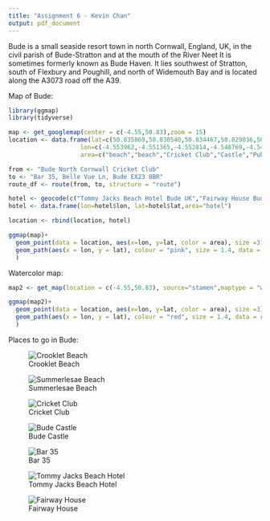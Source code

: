 ```yaml
---
title: "Assignment 6 - Kevin Chan"
output: pdf_document
---
```

Bude is a small seaside resort town in north Cornwall, England, UK, in the civil parish of Bude-Stratton and at the mouth of the River Neet It is sometimes formerly known as Bude Haven. It lies southwest of Stratton, south of Flexbury and Poughill, and north of Widemouth Bay and is located along the A3073 road off the A39.

Map of Bude:
```r
library(ggmap)
library(tidyverse)

map <- get_googlemap(center = c(-4.55,50.83),zoom = 15)
location <- data.frame(lat=c(50.835869,50.830540,50.834467,50.829036,50.830161),
                    lon=c(-4.553962,-4.551365,-4.552814,-4.548769,-4.544088),
                    area=c("beach","beach","Cricket Club","Castle","Pub"))

from <- "Bude North Cornwall Cricket Club"
to <- "Bar 35, Belle Vue Ln, Bude EX23 8BR"
route_df <- route(from, to, structure = "route")

hotel <- geocode(c("Tommy Jacks Beach Hotel Bude UK","Fairway House Bude UK"))
hotel <- data.frame(lon=hotel$lon, lat=hotel$lat,area="hotel")

location <- rbind(location, hotel)

ggmap(map)+
  geom_point(data = location, aes(x=lon, y=lat, color = area), size =3)+
  geom_path(aes(x = lon, y = lat), colour = "pink", size = 1.4, data = route_df, lineend = "round"
  )

```
Watercolor map:
```r
map2 <- get_map(location = c(-4.55,50.83), source="stamen",maptype = "watercolor",zoom = 15)

ggmap(map2)+  
  geom_point(data = location, aes(x=lon, y=lat, color = area), size =3)+
  geom_path(aes(x = lon, y = lat), colour = "red", size = 1.4, data = route_df, lineend = "round"
  )
```

Places to go in Bude:

![Crooklet Beach](Crooklets-Beach.jpg)

![Summerlesae Beach](summerlease.jpg)

![Cricket Club](cricket.jpg)

![Bude Castle](castle.jpg)

![Bar 35](bar35.jpg)

![Tommy Jacks Beach Hotel](Tommy Jacks Beach Hotel.jpg)

![Fairway House](Fairway House.jpg)



